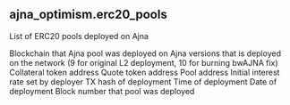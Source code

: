 ## ajna_optimism.erc20_pools 
List of ERC20 pools deployed on Ajna

<ParamField path="blockchain">
Blockchain that Ajna pool was deployed on
</ParamField>
<ParamField path="version">
Ajna versions that is deployed on the network (9 for original L2 deployment, 10 for burning bwAJNA fix)
</ParamField>
<ParamField path="collateral">
Collateral token address
</ParamField>
<ParamField path="quotes">
Quote token address
</ParamField>
<ParamField path="pool_address">
Pool address
</ParamField>
<ParamField path="starting_interest_rate">
Initial interest rate set by deployer
</ParamField>
<ParamField path="tx_hash">
TX hash of deployment
</ParamField>
<ParamField path="block_time">
Time of deployment
</ParamField>
<ParamField path="block_date">
Date of deployment
</ParamField>
<ParamField path="block_number">
Block number that pool was deployed
</ParamField>

